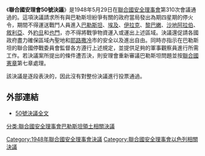 {{Infobox UN resolution
|number = 50
|organ = SC
|year = 1948年
|date = 5月29日
|meeting = 310
|code =S/RES/50
|document = http://www.un.org/zh/documents/view_doc.asp?symbol=S/RES/50(1948)
|for = 
|abstention = 
|against = 
|subject = 巴勒斯坦問題
|result = 通過
|image = 
|caption = 
}}

《'''聯合國安理會50號決議'''》是1948年5月29日在[[聯合國安全理事會|聯合國安全理事會]]第310次會議通過的。這項決議請求所有與巴勒斯坦紛爭有關的政府當局發出為期四星期的停火令，期間不得運送戰鬥人員進入[[巴勒斯坦|巴勒斯坦]]、[[埃及|埃及]]、[[伊拉克|伊拉克]]、[[黎巴嫩|黎巴嫩]]、[[沙地阿拉伯|沙地阿拉伯]]、[[敘利亞|敘利亞]]、外[[約旦|約旦]]和[[也門|也門]]，亦不得將戰爭物資運入或運出上述區域。決議還促請各國政府盡力確保區域內聖地和[[耶路撒冷|耶路撒冷]]市的安全以及進出自由。同時亦指示在巴勒斯坦的聯合國停戰委員會監督各方遵行上述規定，並提供足夠的軍事觀察員進行所需工作。若決議案所提出的條件遭否決，則安理會重新審議巴勒斯坦問題並按[[聯合國憲章|聯合國憲章]]第七章處理。

該決議是逐段表決的，因此沒有對整份決議進行投票通過。

==外部連結==
*[http://www.un.org/zh/documents/view_doc.asp?symbol=S/RES/50(1948) 50號決議全文] {{Wayback|url=http://www.un.org/zh/documents/view_doc.asp?symbol=S%2FRES%2F50%281948%29 |date=20150910154854 }}

{{UN-stub}}
{{UNSCR 1948}}

[[Category:1948年聯合國安全理事會決議|Category:1948年聯合國安全理事會決議]]
[[Category:聯合國安全理事會以色列相關決議|Category:聯合國安全理事會以色列相關決議]]
[[分类:聯合國安全理事會巴勒斯坦領土相關決議|分类:聯合國安全理事會巴勒斯坦領土相關決議]]